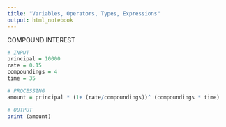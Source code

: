 ```yaml
---
title: "Variables, Operators, Types, Expressions"
output: html_notebook
---
```




COMPOUND INTEREST

```r
# INPUT
principal = 10000
rate = 0.15
compoundings = 4
time = 35

# PROCESSING
amount = principal * (1+ (rate/compoundings))^ (compoundings * time)

# OUTPUT
print (amount)
```


